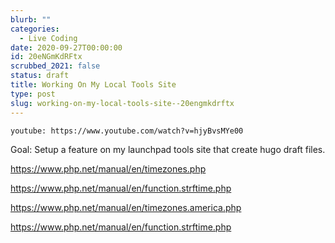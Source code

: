```yaml
---
blurb: ""
categories:
  - Live Coding
date: 2020-09-27T00:00:00
id: 20eNGmKdRFtx
scrubbed_2021: false
status: draft
title: Working On My Local Tools Site
type: post
slug: working-on-my-local-tools-site--20engmkdrftx
---
```


`youtube: https://www.youtube.com/watch?v=hjyBvsMYe00`

Goal: Setup a feature on my launchpad tools site that create hugo draft files. 


https://www.php.net/manual/en/timezones.php

https://www.php.net/manual/en/function.strftime.php

https://www.php.net/manual/en/timezones.america.php

https://www.php.net/manual/en/function.strftime.php